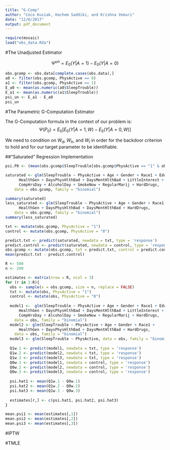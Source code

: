 ```yaml
---
title: "G-Comp"
author: "Coco Kusiak, Hachem Saddiki, and Krishna Vemuri"
date: "12/6/2017"
output: pdf_document
---
```


```r
require(mosaic)
load("obs_data.Rda")
```  

#The Unadjusted Estimator  

$$\Psi^{un} = E_0(Y|A=1) - E_0(Y|A=0)$$

```r
obs.gcomp <- obs.data[complete.cases(obs.data),]
a0 <- filter(obs.gcomp, PhysActive == 0)
a1 <- filter(obs.gcomp, PhysActive == 1)
E_a0 <- mean(as.numeric(a0$SleepTrouble))
E_a1 <- mean(as.numeric(a1$SleepTrouble))
psi_un <- E_a1 - E_a0
psi_un
```

#The Parametric G-Computation Estimator  

The G-Computation formula in the context of our problem is:  
$$\Psi(P_0) = E_0[E_0(Y|A=1, W) - E_0(Y|A=0,W)]$$  

We need to condition on $W_d$, $W_h$, and $W_l$ in order for the backdoor criterion to hold and for our target parameter to be identifiable.  



##"Saturated" Regression Implementation


```r
psi.P0 <- (mean(obs.gcomp$SleepTrouble[obs.gcomp$PhysActive == "1" & obs.data$Gender == "female" & obs.gcomp$HardDrugs == "Yes" & obs.gcomp$HealthGen == "Excellent"]))
```



```r
saturated <- glm(SleepTrouble ~ PhysActive + Age + Gender + Race1 + Education + MaritalStatus + HHIncomeMid + HomeOwn +
      HealthGen + DaysPhysHlthBad + DaysMentHlthBad + LittleInterest + Depressed + TVHrsDay + 
      CompHrsDay + AlcoholDay + SmokeNow + RegularMarij + HardDrugs, 
    data = obs.gcomp, family = "binomial")

summary(saturated)
less_saturated <- glm(SleepTrouble ~ PhysActive + Age + Gender + Race1 + 
      HealthGen + DaysPhysHlthBad + DaysMentHlthBad + HardDrugs, 
    data = obs.gcomp, family = "binomial")
summary(less_saturated)

```

```r
txt <- mutate(obs.gcomp, PhysActive = "1")
control <- mutate(obs.gcomp, PhysActive = "0")

predict.txt <- predict(saturated, newdata = txt, type = 'response')
predict.control <- predict(saturated, newdata = control, type = 'response')
obs.gcomp <- mutate(obs.gcomp, txt = predict.txt, control = predict.control)
mean(predict.txt - predict.control)
```

```r
R <- 500
n <- 200

estimates <- matrix(nrow = R, ncol = 3)
for (r in 1:R){
  obs <- sample(x = obs.gcomp, size = n, replace = FALSE)
  txt <- mutate(obs, PhysActive = "1")
  control <- mutate(obs, PhysActive = "0")
  
  model1 <-  glm(SleepTrouble ~ PhysActive + Age + Gender + Race1 + Education + MaritalStatus + HHIncomeMid + HomeOwn +
      HealthGen + DaysPhysHlthBad + DaysMentHlthBad + LittleInterest + Depressed + TVHrsDay + 
      CompHrsDay + AlcoholDay + SmokeNow + RegularMarij + HardDrugs, 
    data = obs, family = "binomial")
  model2 <- glm(SleepTrouble ~ PhysActive + Age + Gender + Race1 + 
      HealthGen + DaysPhysHlthBad + DaysMentHlthBad + HardDrugs, 
    data = obs, family = "binomial")
  model3 <- glm(SleepTrouble ~ PhysActive, data = obs, family = "binomial")
  
  Q1w.1 <- predict(model1, newdata = txt, type = 'response')
  Q1w.2 <- predict(model2, newdata = txt, type = 'response')
  Q1w.3 <- predict(model3, newdata = txt, type = 'response')
  Q0w.1 <- predict(model1, newdata = control, type = 'response')
  Q0w.2 <- predict(model2, newdata = control, type = 'response')
  Q0w.3 <- predict(model3, newdata = control, type = 'response')
  
  psi.hat1 <- mean(Q1w.1 - Q0w.1)
  psi.hat2 <- mean(Q1w.2 - Q0w.2)
  psi.hat3 <- mean(Q1w.3 - Q0w.3)
  
  estimates[r,] <- c(psi.hat1, psi.hat2, psi.hat3)
}

mean.psi1 <- mean(estimates[,1])
mean.psi2 <- mean(estimates[,2])
mean.psi3 <- mean(estimates[,3])
```  




#IPTW  













#TMLE  






